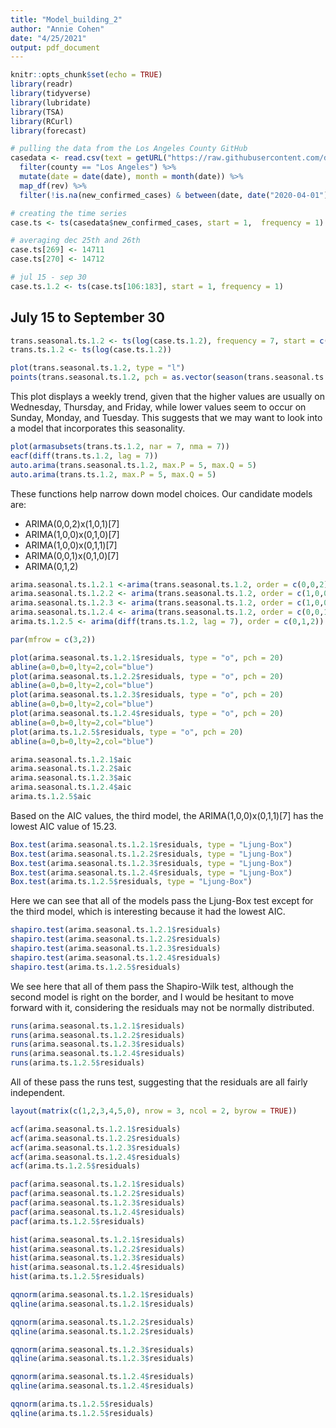 ```yaml
---
title: "Model_building_2"
author: "Annie Cohen"
date: "4/25/2021"
output: pdf_document
---
```


```r
knitr::opts_chunk$set(echo = TRUE)
library(readr)
library(tidyverse)
library(lubridate)
library(TSA)
library(RCurl)
library(forecast)
```

```r
# pulling the data from the Los Angeles County GitHub
casedata <- read.csv(text = getURL("https://raw.githubusercontent.com/datadesk/california-coronavirus-data/master/latimes-county-totals.csv")) %>%
  filter(county == "Los Angeles") %>%
  mutate(date = date(date), month = month(date)) %>%
  map_df(rev) %>%
  filter(!is.na(new_confirmed_cases) & between(date, date("2020-04-01"),date("2021-03-31")))

# creating the time series
case.ts <- ts(casedata$new_confirmed_cases, start = 1,  frequency = 1)

# averaging dec 25th and 26th
case.ts[269] <- 14711
case.ts[270] <- 14712

# jul 15 - sep 30
case.ts.1.2 <- ts(case.ts[106:183], start = 1, frequency = 1)
```

## July 15 to September 30

```r
trans.seasonal.ts.1.2 <- ts(log(case.ts.1.2), frequency = 7, start = c(1,3))
trans.ts.1.2 <- ts(log(case.ts.1.2))

plot(trans.seasonal.ts.1.2, type = "l")
points(trans.seasonal.ts.1.2, pch = as.vector(season(trans.seasonal.ts.1.2)), cex = 0.8, col = "blue")
```
This plot displays a weekly trend, given that the higher values are usually on Wednesday, Thursday, and Friday, while lower values seem to occur on Sunday, Monday, and Tuesday. This suggests that we may want to look into a model that incorporates this seasonality.

```r
plot(armasubsets(trans.ts.1.2, nar = 7, nma = 7))
eacf(diff(trans.ts.1.2, lag = 7))
auto.arima(trans.seasonal.ts.1.2, max.P = 5, max.Q = 5)
auto.arima(trans.ts.1.2, max.P = 5, max.Q = 5)
```

These functions help narrow down model choices. Our candidate models are:

* ARIMA(0,0,2)x(1,0,1)[7]
* ARIMA(1,0,0)x(0,1,0)[7]
* ARIMA(1,0,0)x(0,1,1)[7]
* ARIMA(0,0,1)x(0,1,0)[7]
* ARIMA(0,1,2)

```r
arima.seasonal.ts.1.2.1 <-arima(trans.seasonal.ts.1.2, order = c(0,0,2), seasonal = list(order = c(1,0,1), period = 7))
arima.seasonal.ts.1.2.2 <- arima(trans.seasonal.ts.1.2, order = c(1,0,0), seasonal = list(order = c(0,1,0), period = 7))
arima.seasonal.ts.1.2.3 <- arima(trans.seasonal.ts.1.2, order = c(1,0,0), seasonal = list(order = c(0,1,1), period = 7))
arima.seasonal.ts.1.2.4 <- arima(trans.seasonal.ts.1.2, order = c(0,0,1), seasonal = list(order = c(0,1,0), period = 7))
arima.ts.1.2.5 <- arima(diff(trans.ts.1.2, lag = 7), order = c(0,1,2))
```

```r
par(mfrow = c(3,2))

plot(arima.seasonal.ts.1.2.1$residuals, type = "o", pch = 20)
abline(a=0,b=0,lty=2,col="blue")
plot(arima.seasonal.ts.1.2.2$residuals, type = "o", pch = 20)
abline(a=0,b=0,lty=2,col="blue")
plot(arima.seasonal.ts.1.2.3$residuals, type = "o", pch = 20)
abline(a=0,b=0,lty=2,col="blue")
plot(arima.seasonal.ts.1.2.4$residuals, type = "o", pch = 20)
abline(a=0,b=0,lty=2,col="blue")
plot(arima.ts.1.2.5$residuals, type = "o", pch = 20)
abline(a=0,b=0,lty=2,col="blue")
```

```r
arima.seasonal.ts.1.2.1$aic
arima.seasonal.ts.1.2.2$aic
arima.seasonal.ts.1.2.3$aic
arima.seasonal.ts.1.2.4$aic
arima.ts.1.2.5$aic
```

Based on the AIC values, the third model, the ARIMA(1,0,0)x(0,1,1)[7] has the lowest AIC value of 15.23.

```r
Box.test(arima.seasonal.ts.1.2.1$residuals, type = "Ljung-Box")
Box.test(arima.seasonal.ts.1.2.2$residuals, type = "Ljung-Box")
Box.test(arima.seasonal.ts.1.2.3$residuals, type = "Ljung-Box")
Box.test(arima.seasonal.ts.1.2.4$residuals, type = "Ljung-Box")
Box.test(arima.ts.1.2.5$residuals, type = "Ljung-Box")
```

Here we can see that all of the models pass the Ljung-Box test except for the third model, which is interesting because it had the lowest AIC.

```r
shapiro.test(arima.seasonal.ts.1.2.1$residuals)
shapiro.test(arima.seasonal.ts.1.2.2$residuals)
shapiro.test(arima.seasonal.ts.1.2.3$residuals)
shapiro.test(arima.seasonal.ts.1.2.4$residuals)
shapiro.test(arima.ts.1.2.5$residuals)
```

We see here that all of them pass the Shapiro-Wilk test, although the second model is right on the border, and I would be hesitant to move forward with it, considering the residuals may not be normally distributed.


```r
runs(arima.seasonal.ts.1.2.1$residuals)
runs(arima.seasonal.ts.1.2.2$residuals)
runs(arima.seasonal.ts.1.2.3$residuals)
runs(arima.seasonal.ts.1.2.4$residuals)
runs(arima.ts.1.2.5$residuals)
```

All of these pass the runs test, suggesting that the residuals are all fairly independent.

```r
layout(matrix(c(1,2,3,4,5,0), nrow = 3, ncol = 2, byrow = TRUE))

acf(arima.seasonal.ts.1.2.1$residuals)
acf(arima.seasonal.ts.1.2.2$residuals)
acf(arima.seasonal.ts.1.2.3$residuals)
acf(arima.seasonal.ts.1.2.4$residuals)
acf(arima.ts.1.2.5$residuals)

pacf(arima.seasonal.ts.1.2.1$residuals)
pacf(arima.seasonal.ts.1.2.2$residuals)
pacf(arima.seasonal.ts.1.2.3$residuals)
pacf(arima.seasonal.ts.1.2.4$residuals)
pacf(arima.ts.1.2.5$residuals)

hist(arima.seasonal.ts.1.2.1$residuals)
hist(arima.seasonal.ts.1.2.2$residuals)
hist(arima.seasonal.ts.1.2.3$residuals)
hist(arima.seasonal.ts.1.2.4$residuals)
hist(arima.ts.1.2.5$residuals)

qqnorm(arima.seasonal.ts.1.2.1$residuals)
qqline(arima.seasonal.ts.1.2.1$residuals)

qqnorm(arima.seasonal.ts.1.2.2$residuals)
qqline(arima.seasonal.ts.1.2.2$residuals)

qqnorm(arima.seasonal.ts.1.2.3$residuals)
qqline(arima.seasonal.ts.1.2.3$residuals)

qqnorm(arima.seasonal.ts.1.2.4$residuals)
qqline(arima.seasonal.ts.1.2.4$residuals)

qqnorm(arima.ts.1.2.5$residuals)
qqline(arima.ts.1.2.5$residuals)
```
